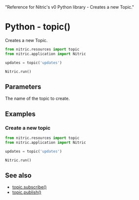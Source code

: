   "Reference for Nitric's v0 Python library - Creates a new Topic."

# Python - topic()

Creates a new Topic.

```python
from nitric.resources import topic
from nitric.application import Nitric

updates = topic('updates')

Nitric.run()
```

## Parameters

<Properties>
  <Property name="name" required type="string">
    The name of the topic to create.
  </Property>
</Properties>

## Examples

### Create a new topic

```python
from nitric.resources import topic
from nitric.application import Nitric

updates = topic('updates')

Nitric.run()
```

## See also

- [topic.subscribe()](./topic-subscribe)
- [topic.publish()](./topic-publish)

